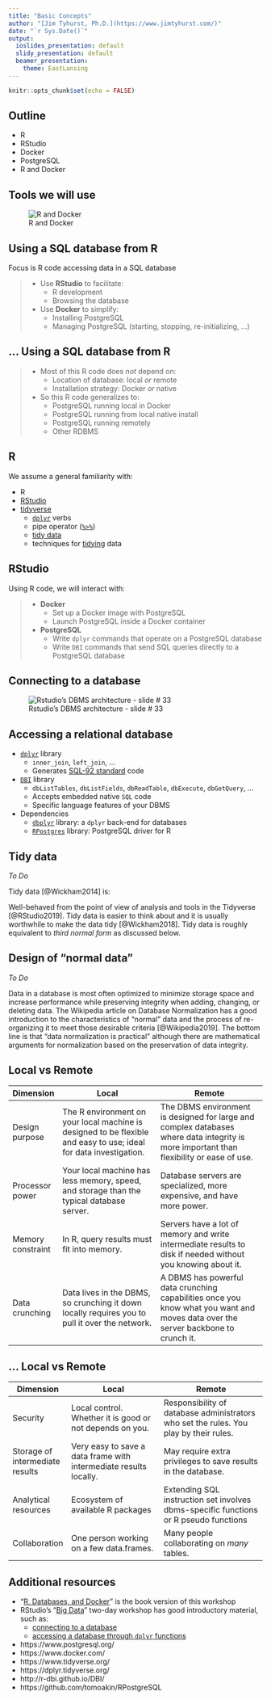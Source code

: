 ```yaml
---
title: "Basic Concepts"
author: "[Jim Tyhurst, Ph.D.](https://www.jimtyhurst.com/)"
date: "`r Sys.Date()`"
output:
  ioslides_presentation: default
  slidy_presentation: default
  beamer_presentation: 
    theme: EastLansing
---
```


```r
knitr::opts_chunk$set(echo = FALSE)
```

## Outline
* R
* RStudio
* Docker
* PostgreSQL
* R and Docker

## Tools we will use {.flexbox .vcenter}

![R and Docker](../../screenshots/environment_overview.png)

## Using a SQL database from R

Focus is R code accessing data in a SQL database

> * Use **RStudio** to facilitate:
>    * R development
>    * Browsing the database
> * Use **Docker** to simplify:
>    * Installing PostgreSQL
>    * Managing PostgreSQL (starting, stopping, re-initializing, ...)

## ... Using a SQL database from R

> * Most of this R code does _not_ depend on:
>     * Location of database: local _or_ remote
>     * Installation strategy: Docker _or_ native
> * So this R code generalizes to:
>     * PostgreSQL running local in Docker
>     * PostgreSQL running from local native install
>     * PostgreSQL running remotely
>     * Other RDBMS

## R
We assume a general familiarity with:

* R
* [RStudio](https://www.rstudio.com/)
* [tidyverse](https://www.tidyverse.org)
    * [`dplyr`](https://dplyr.tidyverse.org/) verbs
    * pipe operator ([`%>%`](https://magrittr.tidyverse.org/))
    * [tidy data](https://www.jstatsoft.org/v059/i10)
    * techniques for [tidying](https://tidyr.tidyverse.org/) data

## RStudio

Using R code, we will interact with:

> * **Docker**
>     * Set up a Docker image with PostgreSQL
>     * Launch PostgreSQL inside a Docker container
> * **PostgreSQL**
>     * Write `dplyr` commands that operate on a PostgreSQL database
>     * Write `DBI` commands that send SQL queries directly to a PostgreSQL database

## Connecting to a database {.flexbox .vcenter}

![Rstudio's DBMS architecture - slide # 33](../../screenshots/rstudioconf-2019-big-data-architecture.png)

## Accessing a relational database

* [`dplyr`](https://dplyr.tidyverse.org/) library
    * `inner_join`, `left_join`, ...
    * Generates [SQL-92 standard](https://en.wikipedia.org/wiki/SQL-92) code
* [`DBI`](http://r-dbi.github.io/DBI/) library
    * `dbListTables`, `dbListFields`, `dbReadTable`, `dbExecute`, `dbGetQuery`, ...
    * Accepts embedded native `SQL` code
    * Specific language features of your DBMS
* Dependencies
    * [`dbplyr`](https://dbplyr.tidyverse.org/) library: a `dplyr` back-end for databases
    * [`RPostgres`](https://github.com/tomoakin/RPostgreSQL) library: PostgreSQL driver for R

## Tidy data

_To Do_

Tidy data [@Wickham2014] is:

Well-behaved from the point of view of analysis and tools in the Tidyverse [@RStudio2019].  Tidy data is easier to think about and it is usually worthwhile to make the data tidy [@Wickham2018].  Tidy data is roughly equivalent to _third normal form_ as discussed below.

## Design of "normal data"

_To Do_

Data in a database is most often optimized to minimize storage space and increase performance while preserving integrity when adding, changing, or deleting data.  The Wikipedia article on  Database Normalization has a good introduction to the characteristics of "normal" data and the process of re-organizing it to meet those desirable criteria [@Wikipedia2019].  The bottom line is that "data normalization is practical" although there are mathematical arguments for normalization based on the preservation of data integrity.

## Local vs Remote

| Dimension|Local                    | Remote 
|---|-----------------------------------|---------------------------------------
|Design purpose|The R environment on your local machine is designed to be flexible and easy to use; ideal for data investigation.|The DBMS environment is designed for large and complex databases where data integrity is more important than flexibility or ease of use.
|Processor power |Your local machine has less memory, speed, and storage than the typical database server. |Database servers are specialized, more expensive, and have more power.
|Memory constraint |In R, query results must fit into memory. |Servers have a lot of memory and write intermediate results to disk if needed without you knowing about it.
|Data crunching |Data lives in the DBMS, so crunching it down locally requires you to pull it over the network.|A DBMS has powerful data crunching capabilities once you know what you want and moves data over the server backbone to crunch it.

## ... Local vs Remote

| Dimension|Local                    | Remote 
|---|-----------------------------------|---------------------------------------
|Security|Local control. Whether it is good or not depends on you. |Responsibility of database administrators who set the rules. You play by their rules.
|Storage of intermediate results |Very easy to save a data frame with intermediate results locally. |May require extra privileges to save results in the database.
|Analytical resources |Ecosystem of available R packages  |Extending SQL instruction set involves dbms-specific functions or R pseudo functions
|Collaboration |One person working on a few data.frames. |Many people collaborating on _many_ tables.

## Additional resources

* "[R, Databases, and Docker](https://smithjd.github.io/sql-pet/)" is the book version of this workshop
* RStudio's "[Big Data](https://github.com/rstudio/bigdataclass)" two-day workshop has good introductory material, such as:
    * [connecting to a database](file:///Users/jimtyhurst/src/r/rstudio_bigdataclass/book/access-a-database.html)
    * [accessing a database through `dplyr` functions](file:///Users/jimtyhurst/src/r/rstudio_bigdataclass/book/dplyr-basics.html)
* https://www.postgresql.org/
* https://www.docker.com/
* https://www.tidyverse.org/
* https://dplyr.tidyverse.org/
* http://r-dbi.github.io/DBI/
* https://github.com/tomoakin/RPostgreSQL
